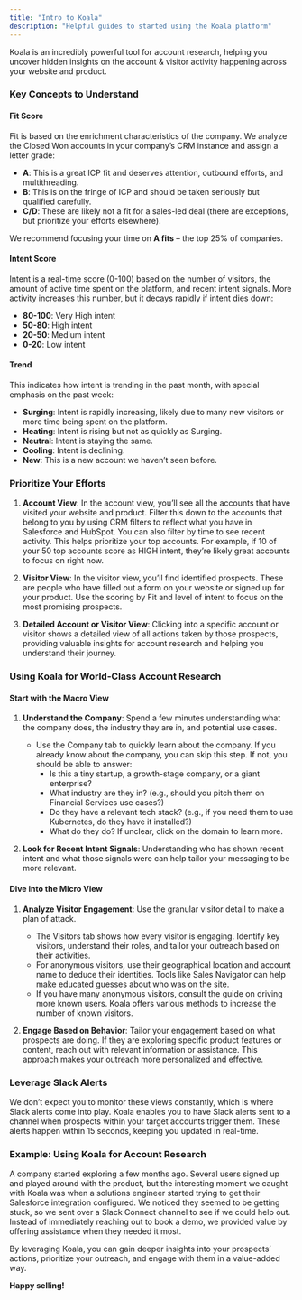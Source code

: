 ```yaml
---
title: "Intro to Koala"
description: "Helpful guides to started using the Koala platform"
---
```


Koala is an incredibly powerful tool for account research, helping you uncover hidden insights on the account & visitor activity happening across your website and product.

### Key Concepts to Understand

#### Fit Score

Fit is based on the enrichment characteristics of the company. We analyze the Closed Won accounts in your company’s CRM instance and assign a letter grade:

- **A**: This is a great ICP fit and deserves attention, outbound efforts, and multithreading.
- **B**: This is on the fringe of ICP and should be taken seriously but qualified carefully.
- **C/D**: These are likely not a fit for a sales-led deal (there are exceptions, but prioritize your efforts elsewhere).

We recommend focusing your time on **A fits** – the top 25% of companies.

#### Intent Score

Intent is a real-time score (0-100) based on the number of visitors, the amount of active time spent on the platform, and recent intent signals. More activity increases this number, but it decays rapidly if intent dies down:

- **80-100**: Very High intent
- **50-80**: High intent
- **20-50**: Medium intent
- **0-20**: Low intent

#### Trend

This indicates how intent is trending in the past month, with special emphasis on the past week:

- **Surging**: Intent is rapidly increasing, likely due to many new visitors or more time being spent on the platform.
- **Heating**: Intent is rising but not as quickly as Surging.
- **Neutral**: Intent is staying the same.
- **Cooling**: Intent is declining.
- **New**: This is a new account we haven’t seen before.

### Prioritize Your Efforts

1. **Account View**: In the account view, you’ll see all the accounts that have visited your website and product. Filter this down to the accounts that belong to you by using CRM filters to reflect what you have in Salesforce and HubSpot. You can also filter by time to see recent activity. This helps prioritize your top accounts. For example, if 10 of your 50 top accounts score as HIGH intent, they’re likely great accounts to focus on right now.

2. **Visitor View**: In the visitor view, you’ll find identified prospects. These are people who have filled out a form on your website or signed up for your product. Use the scoring by Fit and level of intent to focus on the most promising prospects.

3. **Detailed Account or Visitor View**: Clicking into a specific account or visitor shows a detailed view of all actions taken by those prospects, providing valuable insights for account research and helping you understand their journey.

### Using Koala for World-Class Account Research

#### Start with the Macro View

1. **Understand the Company**: Spend a few minutes understanding what the company does, the industry they are in, and potential use cases.
   - Use the Company tab to quickly learn about the company. If you already know about the company, you can skip this step. If not, you should be able to answer:
     - Is this a tiny startup, a growth-stage company, or a giant enterprise?
     - What industry are they in? (e.g., should you pitch them on Financial Services use cases?)
     - Do they have a relevant tech stack? (e.g., if you need them to use Kubernetes, do they have it installed?)
     - What do they do? If unclear, click on the domain to learn more.

2. **Look for Recent Intent Signals**: Understanding who has shown recent intent and what those signals were can help tailor your messaging to be more relevant.

#### Dive into the Micro View

1. **Analyze Visitor Engagement**: Use the granular visitor detail to make a plan of attack.
   - The Visitors tab shows how every visitor is engaging. Identify key visitors, understand their roles, and tailor your outreach based on their activities.
   - For anonymous visitors, use their geographical location and account name to deduce their identities. Tools like Sales Navigator can help make educated guesses about who was on the site.
   - If you have many anonymous visitors, consult the guide on driving more known users. Koala offers various methods to increase the number of known visitors.

2. **Engage Based on Behavior**: Tailor your engagement based on what prospects are doing. If they are exploring specific product features or content, reach out with relevant information or assistance. This approach makes your outreach more personalized and effective.

### Leverage Slack Alerts

We don’t expect you to monitor these views constantly, which is where Slack alerts come into play. Koala enables you to have Slack alerts sent to a channel when prospects within your target accounts trigger them. These alerts happen within 15 seconds, keeping you updated in real-time.

### Example: Using Koala for Account Research

A company started exploring a few months ago. Several users signed up and played around with the product, but the interesting moment we caught with Koala was when a solutions engineer started trying to get their Salesforce integration configured. We noticed they seemed to be getting stuck, so we sent over a Slack Connect channel to see if we could help out. Instead of immediately reaching out to book a demo, we provided value by offering assistance when they needed it most.

By leveraging Koala, you can gain deeper insights into your prospects’ actions, prioritize your outreach, and engage with them in a value-added way.

**Happy selling!**